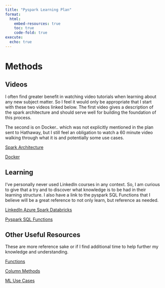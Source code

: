 ```yaml
---
title: "Pyspark Learning Plan"
format: 
  html:
    embed-resources: true
    toc: true
    code-fold: true
execute: 
  echo: true
---
```


# Methods

::: panel-tabset
## Videos

I often find greater benefit in watching video tutorials when learning about any new subject matter. So I feel it would only be appropriate that I start with these two videos linked below. The first video gives a description of the spark architecture and should serve well for building the foundation of this process.

The second is on Docker.. which was not explicitly mentioned in the plan sent to Hathaway, but I still feel an obligation to watch a 60 minute video walking through what it is and potentially some use cases.

[Spark Architecture](https://www.youtube.com/watch?v=_ArCesElWp8)

[Docker](https://www.youtube.com/watch?v=i7ABlHngi1Q)

## Learning

I've personally never used LinkedIn courses in any context. So, I am curious to give that a try and to discover what knowledge is to be had in their learning structure. I also have a link to the pyspark SQL Functions that I believe will be a great reference to not only learn, but reference as needed.

[LinkedIn Azure Spark Databricks](https://www.linkedin.com/learning/azure-spark-databricks-essential-training/optimize-data-pipelines)

[Pyspark SQL Functions](https://spark.apache.org/docs/latest/quick-start.html)

## Other Useful Resources

These are more reference sake or if I find additional time to help further my knowledge and understanding.

[Functions](https://spark.apache.org/docs/latest/api/python/reference/pyspark.sql/index.html)

[Column Methods](https://mungingdata.com/apache-spark/column-methods/)

[ML Use Cases](https://www.databricks.com/wp-content/uploads/2022/12/big-book-of-machine-learning-use-cases-2nd-edition.pdf)
:::
